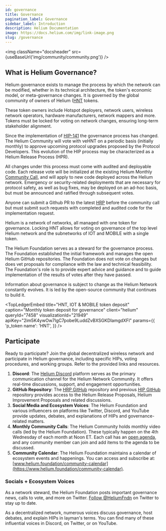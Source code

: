 ```yaml
---
id: governance
title: Governance
pagination_label: Governance
sidebar_label: Introduction
description: Helium Documentation
image: https://docs.helium.com/img/link-image.png
slug: /governance
---
```



<img className="docsheader" src={useBaseUrl('img/community/community.png')} />

## What is Helium Governance?

Helium governance exists to manage the process by which the network can be modified, whether in its
technical architecture, the token's economic model, or meta-governance changes. It is governed by
the global community of owners of Helium ([HNT](/tokens/hnt-token) tokens.

These token owners include Hotspot deployers, network users, wireless network operators, hardware 
manufacturers, network mappers and more. Tokens must be locked for voting on network changes, ensuring 
long-term stakeholder alignment.


Since the implementation of [HIP-141](https://github.com/helium/HIP/blob/main/0141-single-token-governance-and-release-proposals.md#votes-with-code) the governance process has changed. The Helium Community 
will vote with veHNT on a periodic basis (initially monthly) to approve upcoming protocol upgrades proposed 
by the Protocol Developers. This evolution of the HIP process may be characterized as a Helium Release Process
(HPR). 

All changes under this process must come with audited and deployable code. Each release vote will be initialized 
at the existing Helium Monthly [Community Call](https://helium.foundation/community-call), and will apply to new code deployed across the Helium network. 
Emergency or security-related deployments that are necessary for protocol safety, as well as bug fixes, may be 
deployed on an ad-hoc basis, but must be announced and ratified through subsequent votes.

Anyone can submit a Github PR to the latest [HRP](https://github.com/helium/helium-release-proposals) before
the community call but must submit such requests with completed and audited code for the implementation request.

Helium is a network of networks, all managed with one token for governance. Locking HNT allows for voting on 
governance of the top level Helium network and the subnetworks of IOT and MOBILE with a single token.

The Helium Foundation serves as a steward for the governance process. The Foundation established the
initial framework and manages the open Helium GitHub repositories. The Foundation does not vote on
changes but does vet proposals for compliance with the law and technical feasibility. The Foundation's
role is to provide expert advice and guidance and to guide implementation of the results of votes after
they have passed.

Information about governance is subject to change as the Helium Network constantly evolves. It is
led by the open-source community that continues to build it.

<TopLedgerEmbed
  title="HNT, IOT & MOBILE token deposit"
  caption="Monthly token deposit for governance"
  client="helium"
  queryId="7458"
  visualizationId="21949"
  apiKey="2im5K4ywOw7IgC7pobe9LuddZvBXSGKDIamgdXFl"
  params={{
    'p_token name': 'HNT',
  }}
/>

## Participate

Ready to participate? Join the global decentralized wireless network and participate in Helium
governance, including specific HIPs, voting procedures, and working groups. Refer to the provided
links and resources.

1. **Discord**: The [Helium Discord](https://discord.gg/helium) platform serves as the primary
   communication channel for the Helium Network Community. It offers real-time discussions, support,
   and engagement opportunities.
2. **GitHub Repository**: The [HRP GitHub](https://github.com/helium/helium-release-proposals) repository and previous [HIP GitHub](https://github.com/helium/HIP) repository provides access
   to the Helium Release Proposals, Helium Improvement Proposals and related discussions.
3. **Social Media and Ecosystem Voices**: The Helium Foundation and various influencers on platforms
   like Twitter, Discord, and YouTube provide updates, debates, and explanations of HIPs and
   governance-related matters.
4. **Monthly Community Calls**: The Helium Community holds monthly video calls (led by the Helium
   Foundation). These typically happen on the 4th Wednesday of each month at Noon ET. Each call has
   an [open agenda](https://www.helium.foundation/community-call), and any community member can join
   and add items to the agenda to be discussed.
5. **Community Calendar**: The Helium Foundation maintains a calendar of ecosystem events and
   happenings. You can access and subscribe at:
   [www.helium.foundation/community-calendar](https://www.helium.foundation/community-calendar).

### Socials + Ecosystem Voices

As a network steward, the Helium Foundation posts important governance news, calls to vote, and more
on Twitter. [Follow @HeliumFndn](https://twitter.com/HeliumFndn) on Twitter to stay up to date.

As a decentralized network, numerous voices discuss governance, host debates, and explain HIPs in
layman's terms. You can find many of these influential voices in Discord, on Twitter, or on YouTube.
